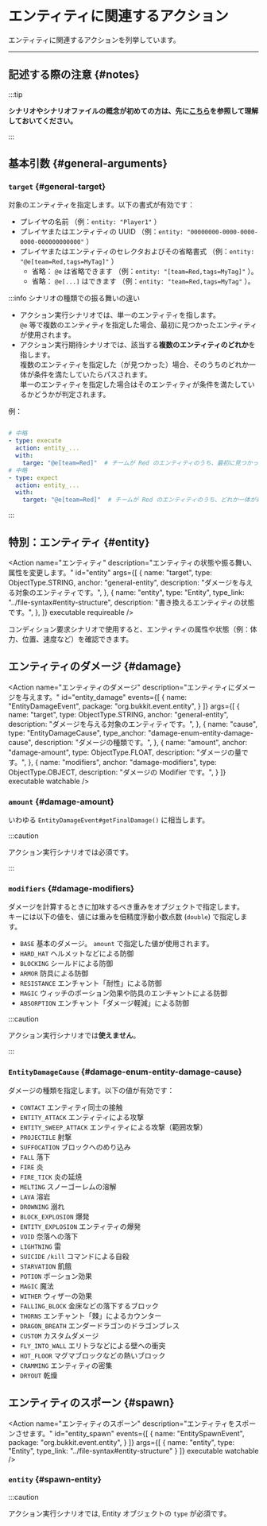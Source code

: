 
# エンティティに関連するアクション

エンティティに関連するアクションを列挙しています。

---

## 記述する際の注意 {#notes}

:::tip

**シナリオやシナリオファイルの概念が初めての方は、先に[こちら](..)を参照して理解しておいてください。**

:::

<BelowDocument docId="use/scenario/file-syntax"
               label="シナリオファイルを記述する際の注意"
               anchor="notes"
/>

## 基本引数 {#general-arguments}

### `target` {#general-target}

対象のエンティティを指定します。以下の書式が有効です：

+ プレイヤの名前 （例：`entity: "Player1"` ）
+ プレイヤまたはエンティティの UUID （例：`entity: "00000000-0000-0000-0000-000000000000"` ）
+ プレイヤまたはエンティティのセレクタおよびその省略書式 （例：`entity: "@e[team=Red,tags=MyTag]"` ）
  - 省略： `@e` は省略できます （例：`entity: "[team=Red,tags=MyTag]"` ）。
  - 省略： `@e[...]` はできます （例：`entity: "team=Red,tags=MyTag"` ）。

:::info シナリオの種類での振る舞いの違い

+ アクション実行シナリオでは、単一のエンティティを指します。  
  `@e` 等で複数のエンティティを指定した場合、最初に見つかったエンティティが使用されます。
+ アクション実行期待シナリオでは、該当する**複数のエンティティのどれか**を指します。  
  複数のエンティティを指定した（が見つかった）場合、そのうちのどれか一体が条件を満たしていたらパスされます。  
  単一のエンティティを指定した場合はそのエンティティが条件を満たしているかどうかが判定されます。

例：
``` yaml

# 中略
- type: execute
  action: entity_...
  with:
    targe: "@e[team=Red]"  # チームが Red のエンティティのうち、最初に見つかったものが使用される
# 中略
- type: expect
  action: entity_...
  with:
    target: "@e[team=Red]"  # チームが Red のエンティティのうち、どれか一体が条件を満たしていればパスされる
```


:::

## 特別：エンティティ {#entity}

<Action name="エンティティ"
        description="エンティティの状態や振る舞い、属性を変更します。"
        id="entity"
        args={[
          {
            name: "target",
            type: ObjectType.STRING,
            anchor: "general-entity",
            description: "ダメージを与える対象のエンティティです。",
          },
          {
            name: "entity",
            type: "Entity",
            type_link: "../file-syntax#entity-structure",
            description: "書き換えるエンティティの状態です。",
          },
        ]}
        executable requireable
/>

コンディション要求シナリオで使用すると、エンティティの属性や状態（例：体力、位置、速度など）を確認できます。

## エンティティのダメージ {#damage}

<Action name="エンティティのダメージ"
        description="エンティティにダメージを与えます。"
        id="entity_damage"
        events={[
          {
            name: "EntityDamageEvent",
            package: "org.bukkit.event.entity",
          }
        ]}
        args={[
          {
            name: "target",
            type: ObjectType.STRING,
            anchor: "general-entity",
            description: "ダメージを与える対象のエンティティです。",
          },
          {
            name: "cause",
            type: "EntityDamageCause",
            type_anchor: "damage-enum-entity-damage-cause",
            description: "ダメージの種類です。",
          },
          {
            name: "amount",
            anchor: "damage-amount",
            type: ObjectType.FLOAT,
            description: "ダメージの量です。",
          },
          {
            name: "modifiers",
            anchor: "damage-modifiers",
            type: ObjectType.OBJECT,
            description: "ダメージの Modifier です。",
          }
        ]}
        executable watchable
/>

### `amount` {#damage-amount}

いわゆる `EntityDamageEvent#getFinalDamage()` に相当します。

:::caution

アクション実行シナリオでは必須です。

:::

### `modifiers` {#damage-modifiers}

ダメージを計算するときに加味するべき重みをオブジェクトで指定します。  
キーには以下の値を、値には重みを倍精度浮動小数点数 (`double`) で指定します。

+ `BASE` 基本のダメージ。 `amount` で指定した値が使用されます。
+ `HARD_HAT` ヘルメットなどによる防御
+ `BLOCKING` シールドによる防御
+ `ARMOR` 防具による防御
+ `RESISTANCE` エンチャント「耐性」による防御
+ `MAGIC` ウィッチのポーション効果や防具のエンチャントによる防御
+ `ABSORPTION` エンチャント「ダメージ軽減」による防御

:::caution

アクション実行シナリオでは**使えません**。

:::

### `EntityDamageCause` {#damage-enum-entity-damage-cause}

ダメージの種類を指定します。以下の値が有効です：

+ `CONTACT` エンティティ同士の接触
+ `ENTITY_ATTACK` エンティティによる攻撃
+ `ENTITY_SWEEP_ATTACK` エンティティによる攻撃（範囲攻撃）
+ `PROJECTILE` 射撃
+ `SUFFOCATION` ブロックへのめり込み 
+ `FALL` 落下
+ `FIRE` 炎
+ `FIRE_TICK` 炎の延焼
+ `MELTING` スノーゴーレムの溶解
+ `LAVA` 溶岩
+ `DROWNING` 溺れ
+ `BLOCK_EXPLOSION` 爆発
+ `ENTITY_EXPLOSION` エンティティの爆発
+ `VOID` 奈落への落下
+ `LIGHTNING` 雷
+ `SUICIDE` `/kill` コマンドによる自殺
+ `STARVATION` 飢餓
+ `POTION` ポーション効果
+ `MAGIC` 魔法
+ `WITHER` ウィザーの効果
+ `FALLING_BLOCK` 金床などの落下するブロック
+ `THORNS` エンチャント「棘」によるカウンター
+ `DRAGON_BREATH` エンダードラゴンのドラゴンブレス
+ `CUSTOM` カスタムダメージ
+ `FLY_INTO_WALL` エリトラなどによる壁への衝突
+ `HOT_FLOOR` マグマブロックなどの熱いブロック
+ `CRAMMING` エンティティの密集
+ `DRYOUT` 乾燥

## エンティティのスポーン {#spawn}

<Action name="エンティティのスポーン"
        description="エンティティをスポーンさせます。"
        id="entity_spawn"
        events={[
          {
            name: "EntitySpawnEvent",
            package: "org.bukkit.event.entity",
          }
        ]}
        args={[
          {
            name: "entity",
            type: "Entity",
            type_link: "../file-syntax#entity-structure"
          }
        ]}
        executable watchable
/>

### `entity` {#spawn-entity}

:::caution

アクション実行シナリオでは, Entity オブジェクトの `type` が必須です。
